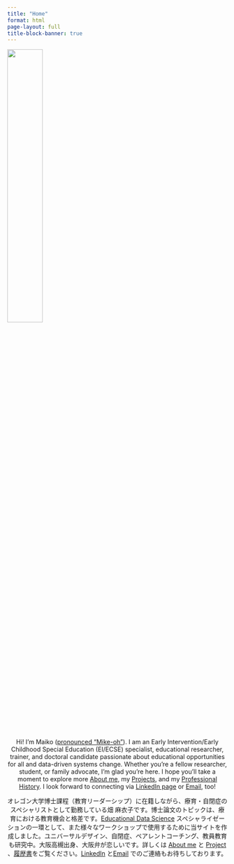 ```yaml
---
title: "Home"
format: html
page-layout: full
title-block-banner: true
---
```


![](Maiko%20in%20kimono%20circle.png){fig-align="center" width="40%"}

<center>

Hi! I’m Maiko ([pronounced "Mike-oh"](https://namedrop.io/maikohata)). I am an Early Intervention/Early Childhood Special Education (EI/ECSE) specialist, educational researcher, trainer, and doctoral candidate passionate about educational opportunities for all and data-driven systems change. Whether you're a fellow researcher, student, or family advocate, I’m glad you’re here. I hope you'll take a moment to explore more [About me](about.html), my [Projects](posts.html), and my [Professional History](images/Maiko%20Hata%20CV%2025.pdf). I look forward to connecting via [LinkedIn page](https://www.linkedin.com/in/maikohata/) or [Email](mailto:hata@uoregon.edu), too!

オレゴン大学博士課程（教育リーダーシップ）に在籍しながら、療育・自閉症のスペシャリストとして勤務している畑 麻衣子です。博士論文のトピックは、療育における教育機会と格差です。[Educational Data Science](https://education.uoregon.edu/) スペシャライゼーションの一環として、また様々なワークショップで使用するために当サイトを作成しました。ユニバーサルデザイン、自閉症、ペアレントコーチング、教員教育も研究中。大阪高槻出身、大阪弁が恋しいです。詳しくは [About me](about.html) と [Project](posts.html) 、[履歴書](images/Maiko%20Hata%20CV%2025.pdf)をご覧ください。[LinkedIn](https://www.linkedin.com/in/maikohata/) と[Email](mailto:hata@uoregon.edu) でのご連絡もお待ちしております。

</center>
